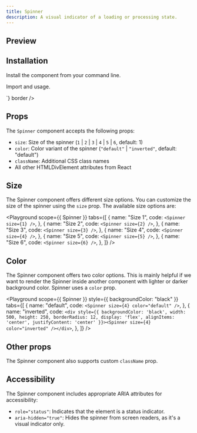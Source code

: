 ```yaml
---
title: Spinner
description: A visual indicator of a loading or processing state.
---
```


## Preview

<Preview>
  <Flex
    style={{
      flexDirection: "column",
      alignItems: "center",
      gap: "8px",
    }}
  >
    <Spinner size={3} />
  </Flex>
</Preview>

## Installation

Install the component from your command line.

<LiveProvider>
  <LiveEditor code={`npm install @raystack/apsara`} border />
</LiveProvider>

Import and usage.

<LiveProvider>
    <LiveEditor code={`

<Spinner size={3} />
`} border />
</LiveProvider>


## Props

The `Spinner` component accepts the following props:

- `size`: Size of the spinner (`1` | `2` | `3` | `4` | `5` | `6`, default: 1)
- `color`: Color variant of the spinner (`"default"` | `"inverted"`, default: "default")
- `className`: Additional CSS class names
- All other HTMLDivElement attributes from React


## Size

The Spinner component offers different size options. You can customize the size of the spinner using the `size` prop. The available size options are:

<Playground
  scope={{ Spinner }}
  tabs={[
    {
      name: "Size 1",
      code: `<Spinner size={1} />`,
    },
    {
      name: "Size 2",
      code: `<Spinner size={2} />`,
    },
    {
      name: "Size 3",
      code: `<Spinner size={3} />`,
    },
    {
      name: "Size 4",
      code: `<Spinner size={4} />`,
    },
    {
      name: "Size 5",
      code: `<Spinner size={5} />`,
    },
    {
      name: "Size 6",
      code: `<Spinner size={6} />`,
    },
  ]}
/>

## Color

The Spinner component offers two color options. This is mainly helpful if we want to render the Spinner inside another component with lighter or darker background color. Spinner uses a `color` prop.

<Playground
  scope={{ Spinner }}
  style={{ backgroundColor: "black" }}
  tabs={[
    {
      name: "default",
      code: `<Spinner size={4} color="default" />`,
    },
    {
      name: "inverted",
      code: `<div style={{ backgroundColor: 'black', width: 500, height: 250, borderRadius: 12, display: 'flex', alignItems: 'center', justifyContent: 'center' }}><Spinner size={4} color="inverted" /></div>`,
    },
  ]}
/>

## Other props

The Spinner component also supports custom `className` prop.

## Accessibility

The Spinner component includes appropriate ARIA attributes for accessibility:

- `role="status"`: Indicates that the element is a status indicator.
- `aria-hidden="true"`: Hides the spinner from screen readers, as it's a visual indicator only.

